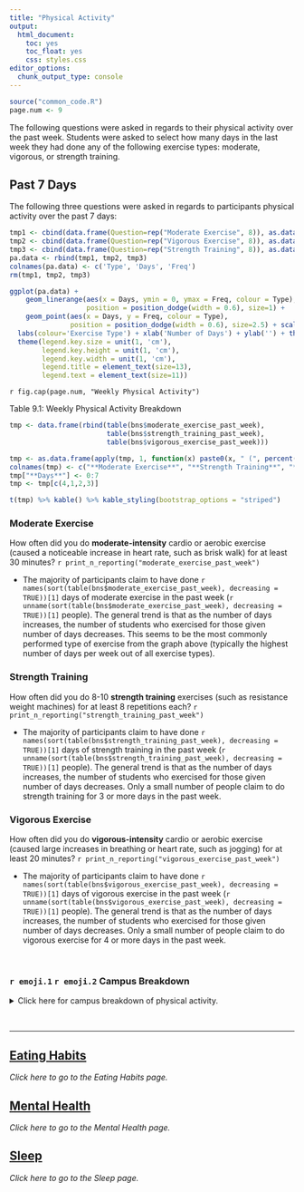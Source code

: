 ```yaml
---
title: "Physical Activity"
output: 
  html_document: 
    toc: yes
    toc_float: yes
    css: styles.css
editor_options: 
  chunk_output_type: console
---
```


```r
source("common_code.R")
page.num <- 9
```

The following questions were asked in regards to their physical activity over the past week. Students were asked to select how many days in the last week they had done any of the following exercise types: moderate, vigorous, or strength training. 

## Past 7 Days

The following three questions were asked in regards to participants physical activity over the past 7 days:
```r
tmp1 <- cbind(data.frame(Question=rep("Moderate Exercise", 8)), as.data.frame(table(bns[["moderate_exercise_past_week"]])))
tmp2 <- cbind(data.frame(Question=rep("Vigorous Exercise", 8)), as.data.frame(table(bns[["vigorous_exercise_past_week"]])))
tmp3 <- cbind(data.frame(Question=rep("Strength Training", 8)), as.data.frame(table(bns[["strength_training_past_week"]])))
pa.data <- rbind(tmp1, tmp2, tmp3)
colnames(pa.data) <- c('Type', 'Days', 'Freq')
rm(tmp1, tmp2, tmp3)

ggplot(pa.data) +
    geom_linerange(aes(x = Days, ymin = 0, ymax = Freq, colour = Type), 
                   position = position_dodge(width = 0.6), size=1) +
    geom_point(aes(x = Days, y = Freq, colour = Type),
               position = position_dodge(width = 0.6), size=2.5) + scale_color_manual(values=c("#336699", "#000000", "#b5d43b")) +
  labs(colour='Exercise Type') + xlab('Number of Days') + ylab('') + theme_bw() +
  theme(legend.key.size = unit(1, 'cm'), 
        legend.key.height = unit(1, 'cm'), 
        legend.key.width = unit(1, 'cm'), 
        legend.title = element_text(size=13),
        legend.text = element_text(size=11))
```
`r fig.cap(page.num, "Weekly Physical Activity")`

Table 9.1: Weekly Physical Activity Breakdown
```r
tmp <- data.frame(rbind(table(bns$moderate_exercise_past_week),
                        table(bns$strength_training_past_week),
                        table(bns$vigorous_exercise_past_week)))

tmp <- as.data.frame(apply(tmp, 1, function(x) paste0(x, " (", percent(x/sum(x), accuracy = 0.1), ")")))
colnames(tmp) <- c("**Moderate Exercise**", "**Strength Training**", "**Vigorous Training**")
tmp["**Days**"] <- 0:7
tmp <- tmp[c(4,1,2,3)]

t(tmp) %>% kable() %>% kable_styling(bootstrap_options = "striped") 
```

### Moderate Exercise
How often did you do **moderate-intensity** cardio or aerobic exercise (caused a noticeable increase in heart rate, such as brisk walk) for at least 30 minutes? `r print_n_reporting("moderate_exercise_past_week")`

- The majority of participants claim to have done `r names(sort(table(bns$moderate_exercise_past_week), decreasing = TRUE))[1]` days of moderate exercise in the past week (`r unname(sort(table(bns$moderate_exercise_past_week), decreasing = TRUE))[1]` people). The general trend is that as the number of days increases, the number of students who exercised for those given number of days decreases. This seems to be the most commonly performed type of exercise from the graph above (typically the highest number of days per week out of all exercise types).

### Strength Training 
How often did you do 8-10 **strength training** exercises (such as resistance weight machines) for at least 8 repetitions each? `r print_n_reporting("strength_training_past_week")`

- The majority of participants claim to have done `r names(sort(table(bns$strength_training_past_week), decreasing = TRUE))[1]` days of strength training in the past week (`r unname(sort(table(bns$strength_training_past_week), decreasing = TRUE))[1]` people). The general trend is that as the number of days increases, the number of students who exercised for those given number of days decreases. Only a small number of people claim to do strength training for 3 or more days in the past week.

### Vigorous Exercise
How often did you do **vigorous-intensity** cardio or aerobic exercise (caused large increases in breathing or heart rate, such as jogging) for at least 20 minutes? `r print_n_reporting("vigorous_exercise_past_week")`

- The majority of participants claim to have done `r names(sort(table(bns$vigorous_exercise_past_week), decreasing = TRUE))[1]` days of vigorous exercise in the past week (`r unname(sort(table(bns$vigorous_exercise_past_week), decreasing = TRUE))[1]` people). The general trend is that as the number of days increases, the number of students who exercised for those given number of days decreases. Only a small number of people claim to do vigorous exercise for 4 or more days in the past week.


<br />

### `r emoji.1` `r emoji.2` Campus Breakdown
<details>
<summary> Click here for campus breakdown of physical activity. </summary>
```r
schools <- c("California State University, Chico", "California State University, Fresno",
             "California State University, Northridge")

for (i in 1:length(schools)) {
  tmp <- bns %>% filter(school == schools[i])
  tmp1 <- cbind(data.frame(Question=rep("Moderate Exercise", 8)),
                as.data.frame(table(tmp[["moderate_exercise_past_week"]])))
  tmp2 <- cbind(data.frame(Question=rep("Vigorous Exercise", 8)),
                as.data.frame(table(tmp[["vigorous_exercise_past_week"]])))
  tmp3 <- cbind(data.frame(Question=rep("Strength Training", 8)),
                as.data.frame(table(tmp[["strength_training_past_week"]])))
  pa.data <- rbind(tmp1, tmp2, tmp3)
  colnames(pa.data) <- c('Type', 'Days', 'Freq')
  rm(tmp1, tmp2, tmp3)
  plt <- ggplot(pa.data) +
    geom_linerange(aes(x = Days, ymin = 0, ymax = Freq, colour = Type), 
                   position = position_dodge(width = 0.6), size=1) +
    geom_point(aes(x = Days, y = Freq, colour = Type),
               position = position_dodge(width = 0.6), size=2.5) +
    scale_color_manual(values=c("#336699", "#000000", "#b5d43b")) +
    labs(colour='Exercise Type') + labs(title = schools[i], x='Number of Days', y='') +
    theme_bw() +
    theme(legend.key.size = unit(1, 'cm'), legend.key.height = unit(1, 'cm'), 
          legend.key.width = unit(1, 'cm'), legend.title = element_text(size=13),
          legend.text = element_text(size=11))
  print(plt)
}
```
`r fig.cap(page.num, "Physical Activity by Campus")`

</details>
<br />


---

## [Eating Habits](Eating_Habits.html)
*Click here to go to the Eating Habits page.*

## [Mental Health](Mental_Health.html)
*Click here to go to the Mental Health page.*

## [Sleep](Sleep.html)
*Click here to go to the Sleep page.*
